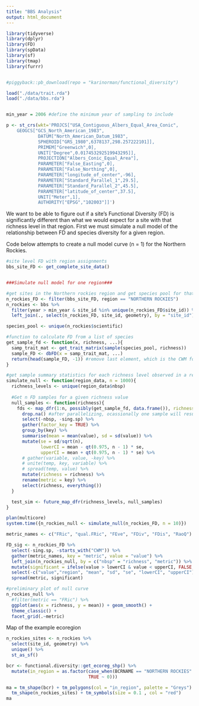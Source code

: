 ```yaml
---
title: "BBS Analysis"
output: html_document
---
```



```r

library(tidyverse)
library(dplyr)
library(FD)
library(spData)
library(sf)
library(tmap)
library(furrr)


#piggyback::pb_download(repo = "karinorman/functional_diversity")

load("./data/trait.rda")
load("./data/bbs.rda")


min_year = 2006 #define the minimum year of sampling to include

p <- st_crs(wkt='PROJCS["USA_Contiguous_Albers_Equal_Area_Conic",
    GEOGCS["GCS_North_American_1983",
            DATUM["North_American_Datum_1983",
            SPHEROID["GRS_1980",6378137,298.257222101]],
            PRIMEM["Greenwich",0],
            UNIT["Degree",0.017453292519943295]],
            PROJECTION["Albers_Conic_Equal_Area"],
            PARAMETER["False_Easting",0],
            PARAMETER["False_Northing",0],
            PARAMETER["longitude_of_center",-96],
            PARAMETER["Standard_Parallel_1",29.5],
            PARAMETER["Standard_Parallel_2",45.5],
            PARAMETER["latitude_of_center",37.5],
            UNIT["Meter",1],
            AUTHORITY["EPSG","102003"]]')

```
We want to be able to figure out if a site's Functional Diversity (FD) is significantly different than what we would expect for a site with that richness level in that region. First we must simulate a null model of the relationship between FD and species diversity for a given region.

Code below attempts to create a null model curve (n = 1) for the Northern Rockies.
```r
#site level FD with region assignments
bbs_site_FD <- get_complete_site_data()


###Simulate null model for one region###

#get sites in the Northern rockies region and get species pool for that region
n_rockies_FD <- filter(bbs_site_FD, region == "NORTHERN ROCKIES")
n_rockies <- bbs %>% 
  filter(year > min_year & site_id %in% unique(n_rockies_FD$site_id)) %>%
  left_join(., select(n_rockies_FD, site_id, geometry), by = "site_id") #get the geometry column for mapping

species_pool <- unique(n_rockies$scientific)

#function to calculate FD from a list of species
get_sample_fd <- function(x, richness, ...){
  samp_trait_mat <- get_trait_matrix(sample(species_pool, richness))
  sample_FD <- dbFD(x = samp_trait_mat, ...)
  return(head(sample_FD, -1)) #remove last element, which is the CWM for each trait
}

#get sample summary statistics for each richness level observed in a region 
simulate_null <- function(region_data, n = 1000){
  richness_levels <- unique(region_data$nbsp)
  
  #Get n FD samples for a given richness value
  null_samples <- function(richness){
    fds <- map_dfr(1:n, possibly(get_sample_fd, data.frame()), richness = richness) %>%
      drop.na() #after parallelizing, ocassionally one sample will result in NA for FDiv, still trying to figure out why
      select(-nbsp, -sing.sp) %>%
      gather(factor_key = TRUE) %>%
      group_by(key) %>%
      summarise(mean = mean(value), sd = sd(value)) %>%
      mutate(se = sd/sqrt(n),
             lowerCI = mean - qt(0.975, n - 1) * se, 
             upperCI = mean + qt(0.975, n - 1) * se) %>%
      # gather(variable, value, -key) %>%
      # unite(temp, key, variable) %>%
      # spread(temp, value) %>%
      mutate(richness = richness) %>%
      rename(metric = key) %>%
      select(richness, everything())
  }

  test_sim <- future_map_dfr(richness_levels, null_samples)
}

plan(multicore)
system.time({n_rockies_null <- simulate_null(n_rockies_FD, n = 10)})

metric_names <- c("FRic", "qual.FRic", "FEve", "FDiv", "FDis", "RaoQ")

FD_sig <- n_rockies_FD %>%
  select(-sing.sp, -starts_with("CWM")) %>%
  gather(metric_names, key = "metric", value = "value") %>%
  left_join(n_rockies_null, by = c("nbsp" = "richness", "metric")) %>%
  mutate(significant = ifelse(value > lowerCI & value < upperCI, FALSE, TRUE)) %>%
  select(-c("value","region", "mean", "sd", "se", "lowerCI", "upperCI")) %>%
  spread(metric, significant)

#preliminary plot of null curve
n_rockies_null %>% 
  #filter(metric == "FRic") %>%
  ggplot(aes(x = richness, y = mean)) + geom_smooth() +
  theme_classic() +
  facet_grid(.~metric)

```

Map of the example ecoregion
```r
n_rockies_sites <- n_rockies %>%
  select(site_id, geometry) %>%
  unique() %>%
  st_as_sf()

bcr <- functional.diversity::get_ecoreg_shp() %>%
  mutate(in_region = as.factor(case_when(BCRNAME == "NORTHERN ROCKIES" ~ 1,
                               TRUE ~ 0)))

ma = tm_shape(bcr) + tm_polygons(col = "in_region", palette = "Greys") +
  tm_shape(n_rockies_sites) + tm_symbols(size = 0.1 , col = "red")
ma 
```

